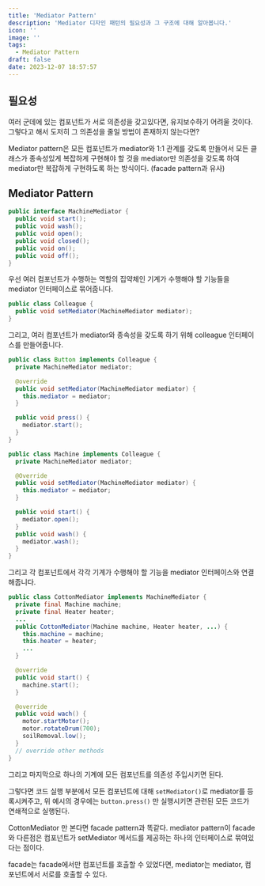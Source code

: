 ```yaml
---
title: 'Mediator Pattern'
description: 'Mediator 디자인 패턴의 필요성과 그 구조에 대해 알아봅니다.'
icon: ''
image: ''
tags:
  - Mediator Pattern
draft: false
date: 2023-12-07 18:57:57
---
```


## 필요성

여러 군데에 있는 컴포넌트가 서로 의존성을 갖고있다면, 유지보수하기 어려울 것이다.
그렇다고 해서 도저히 그 의존성을 줄일 방법이 존재하지 않는다면?

Mediator pattern은 모든 컴포넌트가 mediator와 1:1 관계를 갖도록 만들어서 모든 클래스가 종속성있게 복잡하게 구현해야 할 것을 mediator만 의존성을 갖도록 하여 mediator만 복잡하게 구현하도록 하는 방식이다.
(facade pattern과 유사)

## Mediator Pattern

```java:MachineMediator.java
public interface MachineMediator {
  public void start();
  public void wash();
  public void open();
  public void closed();
  public void on();
  public void off();
}
```

우선 여러 컴포넌트가 수행하는 역할의 집약체인 기계가 수행해야 할 기능들을 mediator 인터페이스로 묶어줍니다.

```java:Colleague.java 
public class Colleague {
  public void setMediator(MachineMediator mediator);
}
```

그리고, 여러 컴포넌트가 mediator와 종속성을 갖도록 하기 위해 colleague 인터페이스를 만들어줍니다.

```java:Button.java
public class Button implements Colleague {
  private MachineMediator mediator;

  @override
  public void setMediator(MachineMediator mediator) {
    this.mediator = mediator;
  }

  public void press() {
    mediator.start();
  }
}
```

```java:Machine.java
public class Machine implements Colleague {
  private MachineMediator mediator; 

  @Override
  public void setMediator(MachineMediator mediator) {
    this.mediator = mediator;   
  }

  public void start() { 
    mediator.open();
  }
  public void wash() { 
    mediator.wash();
  }
}
```

그리고 각 컴포넌트에서 각각 기계가 수행해야 할 기능을 mediator 인터페이스와 연결해줍니다.

```java:CottonMediator.java
public class CottonMediator implements MachineMediator {
  private final Machine machine;
  private final Heater heater;
  ...
  public CottonMediator(Machine machine, Heater heater, ...) {
    this.machine = machine;
    this.heater = heater;
    ...
  }

  @override
  public void start() {
    machine.start();
  }

  @override
  public void wach() {
    motor.startMotor();
    motor.rotateDrum(700);
    soilRemoval.low();
  }
  // override other methods
}
```

그리고 마지막으로 하나의 기계에 모든 컴포넌트를 의존성 주입시키면 된다.

그렇다면 코드 실행 부분에서 모든 컴포넌트에 대해 `setMediator()`로 mediator를 등록시켜주고,
위 예시의 경우에는 `button.press()` 만 실행시키면 관련된 모든 코드가 연쇄적으로 실행된다.

CottonMediator 만 본다면 facade pattern과 똑같다.
mediator pattern이 facade와 다른점은 컴포넌트가 setMediator 메서드를 제공하는 하나의 인터페이스로 묶여있다는 점이다.

facade는 facade에서만 컴포넌트를 호출할 수 있었다면,
mediator는 mediator, 컴포넌트에서 서로를 호출할 수 있다.